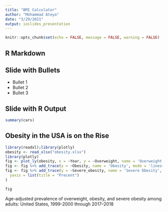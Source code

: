 ```yaml
---
title: "BMI Calculator"
author: "Mohammad Ateya"
date: "3/29/2021"
output: ioslides_presentation
---
```


```r
knitr::opts_chunk$set(echo = FALSE, message = FALSE, warning = FALSE)
```

## R Markdown



## Slide with Bullets

- Bullet 1
- Bullet 2
- Bullet 3

## Slide with R Output

```r
summary(cars)
```

## Obesity in the USA is on the Rise

```r
library(readxl);library(plotly)
obesity <- read_xlsx("obesity.xlsx")
library(plotly)
fig <- plot_ly(obesity, x = ~Year, y = ~Overweight, name = 'Overweight', type = 'scatter', mode = 'lines+markers') 
fig <- fig %>% add_trace(y = ~Obesity, name = 'Obesity', mode = 'lines+markers') 
fig <- fig %>% add_trace(y = ~Severe_obesity, name = 'Severe Obesity', mode = 'lines+markers') %>% layout(
  yaxis = list(title = "Precent")
)

fig
```
Age-adjusted prevalence of overweight, obesity, and severe obesity among adults: United States, 1999-2000 through 2017–2018

